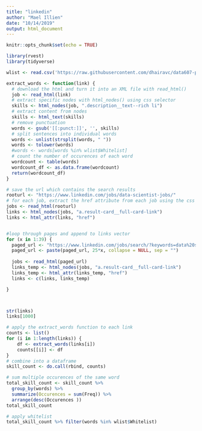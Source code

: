 ---
title: "linkedin"
author: "Mael Illien"
date: "10/14/2019"
output: html_document
---

```{r setup, include=FALSE}
knitr::opts_chunk$set(echo = TRUE)
```

```{r}
library(rvest)
library(tidyverse)
```

```{r}
wlist <- read.csv('https://raw.githubusercontent.com/dhairavc/data607-project3/master/whitelist.csv')
```


```{r}
extract_words <- function(link) {
  # download the html and turn it into an XML file with read_html()
  job <- read_html(link)
  # extract specific nodes with html_nodes() using css selector
  skills <- html_nodes(job, ".description__text--rich li")
  # extract content from nodes
  skills <- html_text(skills)
  # remove punctuation
  words <- gsub('[[:punct:]]', '', skills)
  # split sentences into individual words
  words <- unlist(strsplit(words, " "))
  words <- tolower(words)
  #words <- words[words %in% wlist$Whitelist]
  # count the number of occurences of each word
  wordcount <- table(words)
  wordcount_df <- as.data.frame(wordcount)
  return(wordcount_df)
}
```

```{r}
# save the url which contains the search results
rooturl <- "https://www.linkedin.com/jobs/data-scientist-jobs/"
# for each job, extract the href attribute from each job using the css selector
jobs <- read_html(rooturl)
links <- html_nodes(jobs, "a.result-card__full-card-link")
links <- html_attr(links, "href")


#loop through pages and append to links vector
for (x in 1:39) {
  paged_url <- "https://www.linkedin.com/jobs/search/?keywords=data%20scientist&start="
  paged_url <- paste(paged_url, 25*x, collapse = NULL, sep = "")
  
  jobs <- read_html(paged_url)
  links_temp <- html_nodes(jobs, "a.result-card__full-card-link")
  links_temp <- html_attr(links_temp, "href")
  links <- c(links, links_temp)

}




```


```{r}
str(links)
links[1000]
```
```{r}
# apply the extract_words function to each link
counts <- list()
for (i in 1:length(links)) {
    df <- extract_words(links[i])
    counts[[i]] <- df
}
# combine into a dataframe
skill_count <- do.call(rbind, counts)
```

```{r}
# sum multiple occurences of the same word
total_skill_count <- skill_count %>% 
  group_by(words) %>% 
  summarize(Occurences = sum(Freq)) %>% 
  arrange(desc(Occurences ))
total_skill_count
```
```{r}
# apply whitelist
total_skill_count %>% filter(words %in% wlist$Whitelist)
```